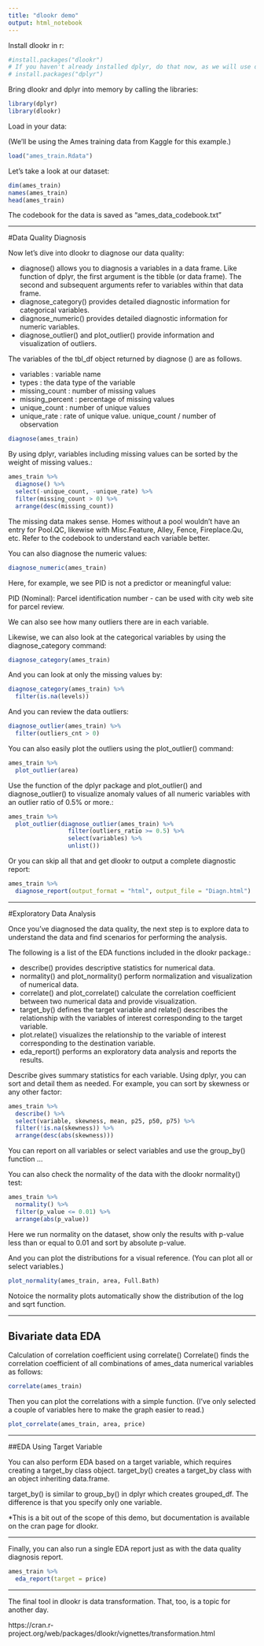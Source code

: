 ```yaml
---
title: "dlookr demo"
output: html_notebook
---
```


Install dlookr in r:

```r
#install.packages("dlookr")
# If you haven't already installed dplyr, do that now, as we will use dplyr in conjunction with 
# install.packages("dplyr")
```

Bring dlookr and dplyr into memory by calling the libraries:

```r
library(dplyr)
library(dlookr)
```

Load in your data:

(We'll be using the Ames training data from Kaggle for this example.)

```r
load("ames_train.Rdata")
```

Let's take a look at our dataset:

```r
dim(ames_train)
names(ames_train)
head(ames_train)
```

The codebook for the data is saved as "ames_data_codebook.txt"

***
#Data Quality Diagnosis

Now let's dive into dlookr to diagnose our data quality:

* diagnose() allows you to diagnosis a variables in a data frame. Like function of dplyr, the first argument is the tibble (or data frame). The second and subsequent arguments refer to variables within that data frame.
* diagnose_category() provides detailed diagnostic information for categorical variables.
* diagnose_numeric() provides detailed diagnostic information for numeric variables.
* diagnose_outlier() and plot_outlier() provide information and visualization of outliers.

The variables of the tbl_df object returned by diagnose () are as follows.

* variables : variable name
* types : the data type of the variable
* missing_count : number of missing values
* missing_percent : percentage of missing values
* unique_count : number of unique values
* unique_rate : rate of unique value. unique_count / number of observation

```r
diagnose(ames_train)
```

By using dplyr, variables including missing values can be sorted by the weight of missing values.:

```r
ames_train %>%
  diagnose() %>%
  select(-unique_count, -unique_rate) %>% 
  filter(missing_count > 0) %>% 
  arrange(desc(missing_count))
```

The missing data makes sense. Homes without a pool wouldn't have an entry for Pool.QC, likewise with Misc.Feature, Alley, Fence, Fireplace.Qu, etc. Refer to the codebook to understand each variable better.

You can also diagnose the numeric values:

```r
diagnose_numeric(ames_train)
```

Here, for example, we see PID is not a predictor or meaningful value:

PID (Nominal): Parcel identification number  - can be used with city web site for parcel review. 

We can also see how many outliers there are in each variable.

Likewise, we can also look at the categorical variables by using the diagnose_category command:

```r
diagnose_category(ames_train)

```

And you can look at only the missing values by:

```r
diagnose_category(ames_train) %>% 
  filter(is.na(levels))
```

And you can review the data outliers:

```r
diagnose_outlier(ames_train) %>% 
  filter(outliers_cnt > 0) 
```

You can also easily plot the outliers using the plot_outlier() command:

```r
ames_train %>%
  plot_outlier(area) 
```

Use the function of the dplyr package and plot_outlier() and diagnose_outlier() to visualize anomaly values of all numeric variables with an outlier ratio of 0.5% or more.:

```r
ames_train %>%
  plot_outlier(diagnose_outlier(ames_train) %>% 
                 filter(outliers_ratio >= 0.5) %>% 
                 select(variables) %>% 
                 unlist())
```

Or you can skip all that and get dlookr to output a complete diagnostic report:

```r
ames_train %>%
  diagnose_report(output_format = "html", output_file = "Diagn.html")
```


***
#Exploratory Data Analysis

Once you've diagnosed the data quality, the next step is to explore data to understand the data and find scenarios for performing the analysis.

The following is a list of the EDA functions included in the dlookr package.:

* describe() provides descriptive statistics for numerical data.
* normality() and plot_normality() perform normalization and visualization of numerical data.
* correlate() and plot_correlate() calculate the correlation coefficient between two numerical data and provide visualization.
* target_by() defines the target variable and relate() describes the relationship with the variables of interest corresponding to the target variable.
* plot.relate() visualizes the relationship to the variable of interest corresponding to the destination variable.
* eda_report() performs an exploratory data analysis and reports the results.

Describe gives summary statistics for each variable. Using dplyr, you can sort and detail them as needed. For example, you can sort by skewness or any other factor:

```r
ames_train %>%
  describe() %>%
  select(variable, skewness, mean, p25, p50, p75) %>% 
  filter(!is.na(skewness)) %>% 
  arrange(desc(abs(skewness)))
```

You can report on all variables or select variables and use the group_by() function ...

You can also check the normality of the data with the dlookr normality() test:

```r
ames_train %>%
  normality() %>%
  filter(p_value <= 0.01) %>% 
  arrange(abs(p_value))
```

Here we run normality on the dataset, show only the results with p-value less than or equal to 0.01 and sort by absolute p-value.

And you can plot the distributions for a visual reference. (You can plot all or select variables.)

```r
plot_normality(ames_train, area, Full.Bath)
```

Notoice the normality plots automatically show the distribution of the log and sqrt function.

***
## Bivariate data EDA
Calculation of correlation coefficient using correlate()
Correlate() finds the correlation coefficient of all combinations of ames_data numerical variables as follows:

```r
correlate(ames_train)
```

Then you can plot the correlations with a simple function. (I've only selected a couple of variables here to make the graph easier to read.)

```r
plot_correlate(ames_train, area, price)
```

***
##EDA Using Target Variable

You can also perform EDA based on a target variable, which requires creating a target_by class object. target_by() creates a target_by class with an object inheriting data.frame. 

target_by() is similar to group_by() in dplyr which creates grouped_df. The difference is that you specify only one variable.

*This is a bit out of the scope of this demo, but documentation is available on the cran page for dlookr.

***
Finally, you can also run a single EDA report just as with the data quality diagnosis report. 

```r
ames_train %>%
  eda_report(target = price)
```

***

The final tool in dlookr is data transformation. That, too, is a topic for another day.

https://cran.r-project.org/web/packages/dlookr/vignettes/transformation.html




